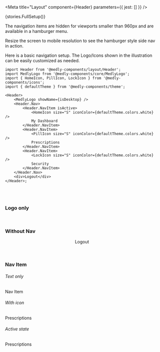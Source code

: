 

<Meta title="Layout" component={Header} parameters={{ jest: [] }} />

<Preview mdxSource="">
    <Story name="Header">
        <div style={{ overflow: 'hidden', height: '400px' }}>
            {stories.FullSetup()}
            <br />
            <p>The navigation items are hidden for viewports smaller than 960px and are available in a hamburger menu.</p>
            <p>Resize the screen to mobile resolution to see the hamburger style side nav in action.</p>
        </div>
    </Story>
</Preview>

Here is a basic navigation setup. The Logo/Icons shown in the illustration can be easily customized as needed.

```tsx
import Header from '@medly-components/layout/Header';
import MedlyLogo from '@medly-components/core/MedlyLogo';
import { HomeIcon, PillIcon, LockIcon } from '@medly-components/icons';
import { defaultTheme } from '@medly-components/theme';

<Header>
    <MedlyLogo showName={isDesktop} />
    <Header.Nav>
        <Header.NavItem isActive>
            <HomeIcon size="S" iconColor={defaultTheme.colors.white} />
            My Dashboard
        </Header.NavItem>
        <Header.NavItem>
            <PillIcon size="S" iconColor={defaultTheme.colors.white} />
            Prescriptions
        </Header.NavItem>
        <Header.NavItem>
            <LockIcon size="S" iconColor={defaultTheme.colors.white} />
            Security
        </Header.NavItem>
    </Header.Nav>
    <div>Logout</div>
</Header>;
```

<br />
<br />

### Logo only

<Preview>
    <Header withNav={false}>
        <MedlyLogo showName />
    </Header>
</Preview>

### Without Nav

<Preview>
    <Header withNav={false}>
        <MedlyLogo showName />
        <div>Logout</div>
    </Header>
</Preview>

### Nav Item

<Preview withToolbar>
    <div>
        <h6>Text only</h6>
        <Header.NavItem>Nav Item</Header.NavItem>
    </div>
    <div>
        <h6>With icon</h6>
        <Header.NavItem>
            <PillIcon size="S" iconColor={defaultTheme.colors.white} />
            Prescriptions
        </Header.NavItem>
    </div>
    <div>
        <h6>Active state</h6>
        <Header.NavItem isActive>
            <PillIcon size="S" iconColor={defaultTheme.colors.white} />
            Prescriptions
        </Header.NavItem>
    </div>
</Preview>
